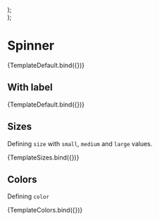 
<Meta title="Feedback/Spinner" component={Spinner} />


  <div style={{ display: "flex", gap: "12px" }}>
    <Spinner {...args} size="small" />
    <Spinner {...args} size="medium" />
    <Spinner {...args} size="large" />
  </div>
);

  <div style={{ display: "flex", gap: "12px" }}>
    <Spinner {...args} color="primary" />
    <Spinner {...args} color="secondary" />
    <Spinner {...args} color="success" />
    <Spinner {...args} color="warning" />
    <Spinner {...args} color="danger" />
    <Spinner {...args} color="info" />
  </div>
);

# Spinner

<Canvas>
  <Story name="Default">{TemplateDefault.bind({})}</Story>
</Canvas>

<ArgsTable story="Default" />

## With label

<Canvas withSource="open">
  <Story
    name="Label"
    args={{
      label: "70%",
    }}
  >
    {TemplateDefault.bind({})}
  </Story>
</Canvas>

## Sizes

Defining `size` with `small`, `medium` and `large` values.

<Canvas>
  <Story name="Sizes">{TemplateSizes.bind({})}</Story>
</Canvas>

## Colors

Defining `color`

<Canvas>
  <Story name="Colors">{TemplateColors.bind({})}</Story>
</Canvas>
